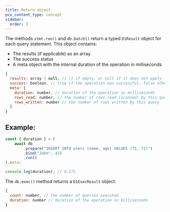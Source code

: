 ```yaml
---
title: Return object
pcx_content_type: concept
sidebar:
  order: 3
---
```


The methods `stmt.run()` and `db.batch()` return a typed `D1Result` object for each query statement. This object contains:

- The results (if applicable) as an array
- The success status
- A meta object with the internal duration of the operation in milliseconds

```js
{
  results: array | null, // [] if empty, or null if it does not apply
  success: boolean, // true if the operation was successful, false otherwise
  meta: {
    duration: number, // duration of the operation in milliseconds
    rows_read: number, // the number of rows read (scanned) by this query
    rows_written: number // the number of rows written by this query
  }
}
```

## Example:

```js
const { duration } = (
	await db
		.prepare("INSERT INTO users (name, age) VALUES (?1, ?2)")
		.bind("John", 42)
		.run()
).meta;

console.log(duration); // 0.172
```

The `db.exec()` method returns a `D1ExecResult` object:

```js
{
  count: number, // the number of queries executed
  duration: number // duration of the operation in milliseconds
}
```